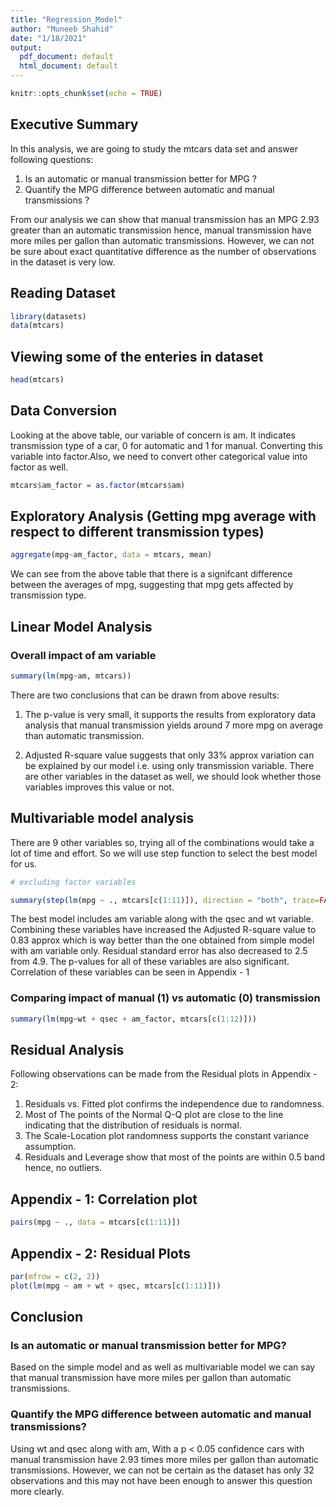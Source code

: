 ```yaml
---
title: "Regression_Model"
author: "Muneeb Shahid"
date: "1/18/2021"
output:
  pdf_document: default
  html_document: default
---
```


```r
knitr::opts_chunk$set(echo = TRUE)
```

## Executive Summary
In this analysis, we are going to study the mtcars data set and answer following questions:

1) Is an automatic or manual transmission better for MPG ?
2) Quantify the MPG difference between automatic and manual transmissions ?

From our analysis we can show that manual transmission has an MPG 2.93 greater than an automatic transmission hence, manual transmission have more miles per gallon than automatic transmissions. However, we can not be sure about exact quantitative difference as the number of observations in the dataset is very low.

## Reading Dataset

```r
library(datasets)
data(mtcars)
```

## Viewing some of the enteries in dataset

```r
head(mtcars)
```

## Data Conversion

Looking at the above table, our variable of concern is am. It indicates transmission type of a car, 0 for automatic and 1 for manual.
Converting this variable into factor.Also, we need to convert other categorical value into factor as well.

```r
mtcars$am_factor = as.factor(mtcars$am)
```

## Exploratory Analysis (Getting mpg average with respect to different transmission types)

```r
aggregate(mpg~am_factor, data = mtcars, mean)
```

We can see from the above table that there is a signifcant difference between the averages of mpg, suggesting that mpg gets affected by transmission type.



## Linear Model Analysis

### Overall impact of am variable
```r
summary(lm(mpg~am, mtcars))
```

There are two conclusions that can be drawn from above results:

1. The p-value is very small, it supports the results from exploratory data analysis that manual transmission yields around 7 more mpg on average than automatic transmission.

2. Adjusted R-square value suggests that only 33% approx variation can be explained by our model i.e. using only transmission variable. There are other variables in the dataset as well, we should look whether those variables improves this value or not.

## Multivariable model analysis

There are 9 other variables so, trying all of the combinations would take a lot of time and effort. So we will use step function to select the best model for us.

```r

# excluding factor variables

summary(step(lm(mpg ~ ., mtcars[c(1:11)]), direction = "both", trace=FALSE))
```

The best model includes am variable along with the qsec and wt variable. Combining these variables have increased the Adjusted R-square value
to 0.83 approx which is way better than the one obtained from simple model with am variable only. Residual standard error has also decreased to 2.5 from 4.9. The p-values for all of these variables are also significant. Correlation of these variables can be seen in Appendix - 1

### Comparing impact of manual (1) vs automatic (0) transmission
```r
summary(lm(mpg~wt + qsec + am_factor, mtcars[c(1:12)]))
```

## Residual Analysis

Following observations can be made from the Residual plots in Appendix - 2:

1. Residuals vs. Fitted plot confirms the independence due to randomness.
2. Most of The points of the Normal Q-Q plot are close to the line indicating that the distribution of residuals is normal.
3. The Scale-Location plot randomness supports the constant variance assumption.
4. Residuals and Leverage show that most of the points are within 0.5 band hence, no outliers.


## Appendix - 1: Correlation plot

```r
pairs(mpg ~ ., data = mtcars[c(1:11)])
```

## Appendix - 2: Residual Plots
```r
par(mfrow = c(2, 2))
plot(lm(mpg ~ am + wt + qsec, mtcars[c(1:11)]))
```


## Conclusion

### Is an automatic or manual transmission better for MPG?
Based on the simple model and as well as multivariable model we can say that manual transmission have more miles per gallon than automatic transmissions.

### Quantify the MPG difference between automatic and manual transmissions?
Using wt and qsec along with am, With a p < 0.05 confidence cars with manual transmission have 2.93 times more miles per gallon than automatic transmissions. However, we can not be certain as the dataset has only 32 observations and this may not have been enough to answer this question more clearly.
